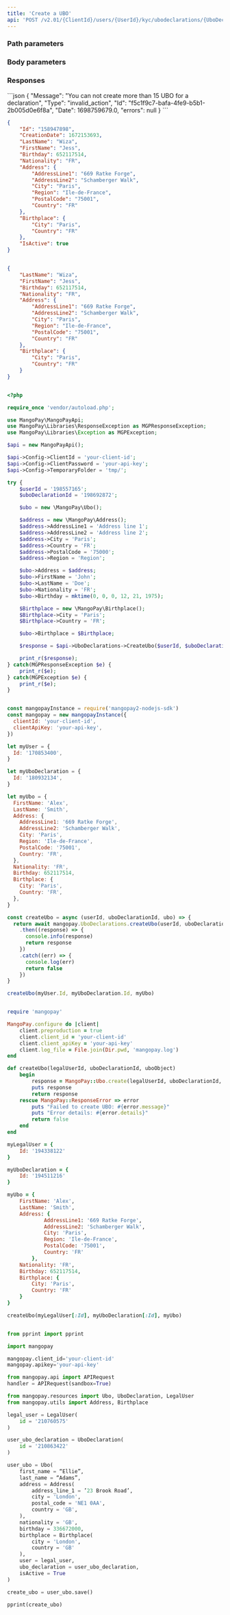 ```yaml
---
title: 'Create a UBO'  
api: 'POST /v2.01/{ClientId}/users/{UserId}/kyc/ubodeclarations/{UboDeclarationId}/ubos'  
---
```


  

### Path parameters  

<UserId />  

<UboDeclarationId />  

### Body parameters  

<LastName2 />  

<FirstName2 />  

<Birthday1 />  

<Nationality1 />  

<Address4 />  

<Birthplace />  

### Responses  


<Accordion title="200">  

<IdResponse />  

<CreationDateResponse />  

<LastName2Response />  

<FirstName2Response />  

<Birthday1Response />  

<Nationality1Response />  

<Address4Response />  

<BirthplaceResponse />  

<IsActiveResponse /></Accordion>

<Accordion title="400 - Max 15 UBOs per declaration">
```json
{
    "Message": "You can not create more than 15 UBO for a declaration",
    "Type": "invalid_action",
    "Id": "f5c1f9c7-bafa-4fe9-b5b1-2b005d0e6f8a",
    "Date": 1698759679.0,
    "errors": null
}  
 ```  
</Accordion>

<ResponseExample>  

```json 200  
{
    "Id": "158947898",
    "CreationDate": 1672153693,
    "LastName": "Wiza",
    "FirstName": "Jess",
    "Birthday": 652117514,
    "Nationality": "FR",
    "Address": {
        "AddressLine1": "669 Ratke Forge",
        "AddressLine2": "Schamberger Walk",
        "City": "Paris",
        "Region": "Ile-de-France",
        "PostalCode": "75001",
        "Country": "FR"
    },
    "Birthplace": {
        "City": "Paris",
        "Country": "FR"
    },
    "IsActive": true
}  

 ```  

</ResponseExample>  

<RequestExample>  
  
```json REST  

{
    "LastName": "Wiza",
    "FirstName": "Jess",
    "Birthday": 652117514,
    "Nationality": "FR",
    "Address": {
        "AddressLine1": "669 Ratke Forge",
        "AddressLine2": "Schamberger Walk",
        "City": "Paris",
        "Region": "Ile-de-France",
        "PostalCode": "75001",
        "Country": "FR"
    },
    "Birthplace": {
        "City": "Paris",
        "Country": "FR"
    }
}  
```  

  
```php PHP  

<?php 

require_once 'vendor/autoload.php';

use MangoPay\MangoPayApi;
use MangoPay\Libraries\ResponseException as MGPResponseException;
use MangoPay\Libraries\Exception as MGPException;

$api = new MangoPayApi();

$api->Config->ClientId = 'your-client-id';
$api->Config->ClientPassword = 'your-api-key';
$api->Config->TemporaryFolder = 'tmp/';

try {
    $userId = '198557165';
    $uboDeclarationId = '198692872';

    $ubo = new \MangoPay\Ubo();

    $address = new \MangoPay\Address();
    $address->AddressLine1 = 'Address line 1';
    $address->AddressLine2 = 'Address line 2';
    $address->City = 'Paris';
    $address->Country = 'FR';
    $address->PostalCode = '75000';
    $address->Region = 'Region';

    $ubo->Address = $address;
    $ubo->FirstName = 'John';
    $ubo->LastName = 'Doe';
    $ubo->Nationality = 'FR';
    $ubo->Birthday = mktime(0, 0, 0, 12, 21, 1975); 

    $Birthplace = new \MangoPay\Birthplace();
    $Birthplace->City = 'Paris';
    $Birthplace->Country = 'FR';

    $ubo->Birthplace = $Birthplace;

    $response = $api->UboDeclarations->CreateUbo($userId, $uboDeclarationId, $ubo);

    print_r($response);
} catch(MGPResponseException $e) {
    print_r($e);
} catch(MGPException $e) {
    print_r($e);
}  
```  

  
```javascript NodeJS  

const mangopayInstance = require('mangopay2-nodejs-sdk')
const mangopay = new mangopayInstance({
  clientId: 'your-client-id',
  clientApiKey: 'your-api-key',
})

let myUser = {
  Id: '170853400',
}

let myUboDeclaration = {
  Id: '180932134',
}

let myUbo = {
  FirstName: 'Alex',
  LastName: 'Smith',
  Address: {
    AddressLine1: '669 Ratke Forge',
    AddressLine2: 'Schamberger Walk',
    City: 'Paris',
    Region: 'Ile-de-France',
    PostalCode: '75001',
    Country: 'FR',
  },
  Nationality: 'FR',
  Birthday: 652117514,
  Birthplace: {
    City: 'Paris',
    Country: 'FR',
  },
}

const createUbo = async (userId, uboDeclarationId, ubo) => {
  return await mangopay.UboDeclarations.createUbo(userId, uboDeclarationId, ubo)
    .then((response) => {
      console.info(response)
      return response
    })
    .catch((err) => {
      console.log(err)
      return false
    })
}

createUbo(myUser.Id, myUboDeclaration.Id, myUbo)  
```  

  
```ruby Ruby  

require 'mangopay'

MangoPay.configure do |client|
    client.preproduction = true
    client.client_id = 'your-client-id'
    client.client_apiKey = 'your-api-key'
    client.log_file = File.join(Dir.pwd, 'mangopay.log')
end

def createUbo(legalUserId, uboDeclarationId, uboObject)
    begin
        response = MangoPay::Ubo.create(legalUserId, uboDeclarationId, uboObject)
        puts response
        return response
    rescue MangoPay::ResponseError => error
        puts "Failed to create UBO: #{error.message}"
        puts "Error details: #{error.details}"
        return false
    end
end

myLegalUser = {
    Id: '194338122'
}

myUboDeclaration = {
    Id: '194511216'
}

myUbo = {
    FirstName: 'Alex',
    LastName: 'Smith',
    Address: {
            AddressLine1: '669 Ratke Forge',
            AddressLine2: 'Schamberger Walk',
            City: 'Paris',
            Region: 'Ile-de-France',
            PostalCode: '75001',
            Country: 'FR'
        },
    Nationality: 'FR',
    Birthday: 652117514,
    Birthplace: {
        City: 'Paris',
        Country: 'FR'
    }
}

createUbo(myLegalUser[:Id], myUboDeclaration[:Id], myUbo)  
```  

  
```python Python  

from pprint import pprint

import mangopay

mangopay.client_id='your-client-id'
mangopay.apikey='your-api-key'

from mangopay.api import APIRequest
handler = APIRequest(sandbox=True)

from mangopay.resources import Ubo, UboDeclaration, LegalUser
from mangopay.utils import Address, Birthplace

legal_user = LegalUser(
    id = '210760575'
)

user_ubo_declaration = UboDeclaration(
    id = '210863422'
)

user_ubo = Ubo(
    first_name = “Ellie”, 
    last_name = “Adams”, 
    address = Address(
        address_line_1 = ’23 Brook Road’,
        city = 'London',
        postal_code = 'NE1 0AA',
        country = 'GB',
    ),
    nationality = 'GB',
    birthday = 336672000,
    birthplace = Birthplace(
        city = 'London',
        country = 'GB'
    ),
    user = legal_user,
    ubo_declaration = user_ubo_declaration,
    isActive = True
)

create_ubo = user_ubo.save()

pprint(create_ubo)
  
```  

  
</RequestExample>